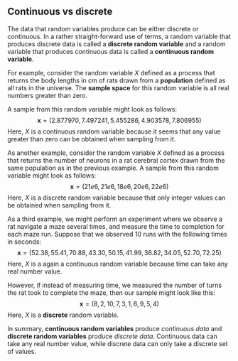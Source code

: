 ## Continuous vs discrete
The data that random variables produce can be either
discrete or continuous. In a rather straight-forward use of
terms, a random variable that produces discrete data is
called a **discrete random variable** and a random variable
that produces continuous data is called a **continuous
random variable**.

For example, consider the random variable $X$ defined as a
process that returns the body lengths in cm of rats drawn
from a **population** defined as all rats in the universe. 
The **sample space** for this random variable is all real
numbers greater than zero.

A
sample from this random variable might look as follows:
$$
\boldsymbol{x} = (2.877970, 7.497241, 5.455286, 4.903578, 7.806955)
$$
Here, $X$ is a continuous random variable because it seems
that any value greater than zero can be obtained when
sampling from it.

As another example, consider the random variable $X$ defined
as a process that returns the number of neurons in a rat
cerebral cortex drawn from the same population as in the
previous example. A sample from this random variable might
look as follows:
$$
\boldsymbol{x} = (21e6, 21e6, 18e6, 20e6, 22e6)
$$
Here, $X$ is a discrete random variable because that only
integer values can be obtained when sampling from it.

As a third example, we might perform an experiment where we
observe a rat navigate a maze several times, and measure the
time to completion for each maze run. Suppose that we
observed 10 runs with the following times in seconds:
$$
\boldsymbol{x} = (52.38, 55.41, 70.88, 43.30, 50.15, 41.99, 36.82, 34.05, 52.70, 72.25)
$$
Here, $X$ is a again a continuous random variable because
time can take any real number value.

However, if instead of measuring time, we measured the
number of turns the rat took to complete the maze, then our
sample might look like this:
$$
\boldsymbol{x} = (8, 2, 10, 7, 3, 1, 6, 9, 5, 4)
$$
Here, $X$ is a **discrete** random variable. 

In summary, **continuous random variables** produce
*continuous data* and **discrete random variables** produce
*discrete data*. Continuous data can take any real number
value, while discrete data can only take a discrete set of
values.
